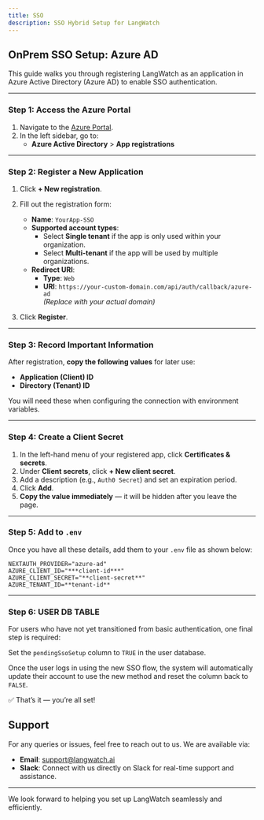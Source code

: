 ```yaml
---
title: SSO
description: SSO Hybrid Setup for LangWatch
---
```


## OnPrem SSO Setup: Azure AD

This guide walks you through registering LangWatch as an application in Azure Active Directory (Azure AD) to enable SSO authentication.

---
### Step 1: Access the Azure Portal

1. Navigate to the [Azure Portal](https://portal.azure.com).
2. In the left sidebar, go to:
   - **Azure Active Directory** > **App registrations**

---

### Step 2: Register a New Application

1. Click **+ New registration**.
2. Fill out the registration form:

   - **Name**: `YourApp-SSO`
   - **Supported account types**:
     - Select **Single tenant** if the app is only used within your organization.
     - Select **Multi-tenant** if the app will be used by multiple organizations.
   - **Redirect URI**:
     - **Type**: `Web`
     - **URI**: `https://your-custom-domain.com/api/auth/callback/azure-ad`  
       *(Replace with your actual domain)*

3. Click **Register**.

---

### Step 3: Record Important Information

After registration, **copy the following values** for later use:

- **Application (Client) ID**
- **Directory (Tenant) ID**

You will need these when configuring the connection with environment variables.

---

### Step 4: Create a Client Secret

1. In the left-hand menu of your registered app, click **Certificates & secrets**.
2. Under **Client secrets**, click **+ New client secret**.
3. Add a description (e.g., `Auth0 Secret`) and set an expiration period.
4. Click **Add**.
5. **Copy the value immediately** — it will be hidden after you leave the page.

---

### Step 5: Add to `.env`

Once you have all these details, add them to your `.env` file as shown below:

```env
NEXTAUTH_PROVIDER="azure-ad"
AZURE_CLIENT_ID="***client-id***"
AZURE_CLIENT_SECRET="**client-secret**"
AZURE_TENANT_ID=**tenant-id**
```

---

### Step 6: USER DB TABLE

For users who have not yet transitioned from basic authentication, one final step is required:

Set the `pendingSsoSetup` column to `TRUE` in the user database.

Once the user logs in using the new SSO flow, the system will automatically update their account to use the new method and reset the column back to `FALSE`.

✅ That’s it — you’re all set!


## Support

For any queries or issues, feel free to reach out to us. We are available via:

- **Email**: [support@langwatch.ai](mailto:support@langwatch.ai)
- **Slack**: Connect with us directly on Slack for real-time support and assistance.

---

We look forward to helping you set up LangWatch seamlessly and efficiently.




